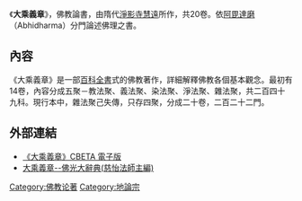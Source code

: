 {{unreferenced|time=2017-07-30T06:38:33+00:00}}
{{佛教}}
《'''大乘義章'''》，佛教論書，由隋代[[淨影寺慧遠|淨影寺慧遠]]所作，共20卷。依[[阿毘達磨|阿毘達磨]]（Abhidharma）分門論述佛理之書。

==內容==
《大乘義章》是一部[[百科全書|百科全書]]式的佛教著作，詳細解釋佛教各個基本觀念。最初有14卷，內容分成五聚－教法聚、義法聚、染法聚、淨法聚、雜法聚，共二百四十九科。現行本中，雜法聚己失傳，只存四聚，分成二十卷，二百二十二門。

==外部連結==
{{wikisource|佛學大辭典/大乘義章}}
*[http://buddhism.lib.ntu.edu.tw/BDLM/sutra/chi_pdf/sutra19/T44n1851.pdf 《大乘義章》CBETA 電子版] {{Wayback|url=http://buddhism.lib.ntu.edu.tw/BDLM/sutra/chi_pdf/sutra19/T44n1851.pdf |date=20210112012329 }}
*[http://buddhaspace.org/dict/fk/data/%25E5%25A4%25A7%25E4%25B9%2598%25E7%25BE%25A9%25E7%25AB%25A0.html 大乘義章--佛光大辭典(慈怡法師主編)]

{{buddhism-stub}}

[[Category:佛教论著|Category:佛教论著]]
[[Category:地論宗|Category:地論宗]]